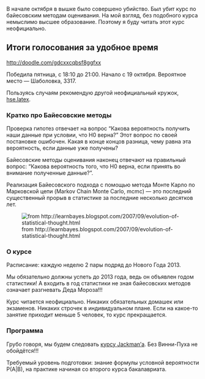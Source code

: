 В начале октября в вышке было совершено убийство. Был убит курс по байесовским методам оценивания. На мой взгляд, без подобного курса немыслимо высшее образование. Поэтому я буду читать этот курс неофициально.

## Итоги голосования за удобное время
[http://doodle.com/gdcxxcqbsf8ggfxx](http://doodle.com/gdcxxcqbsf8ggfxx)

Победила пятница, с 18:10 до 21:00. Начало с 19 октября. Вероятное место --- Шаболовка, 3317.

Пользуясь случаям рекомендую другой неофициальный кружок, [hse.latex](http://vk.com/hse.latex).

### Кратко про Байесовские методы

Проверка гипотез отвечает на вопрос "Какова вероятность получить наши данные при условии, что H0 верна?" Этот вопрос по своей постановке ошибочен. Какая в конце концов разница, чему равна эта вероятность, если данные уже получены? 

Байесовские методы оценивания наконец отвечают на правильный вопрос: "Какова вероятность того, что H0 верна, если принять во внимание полученные данные?". 

Реализация Байесовского подхода с помощью метода Монте Карло по Марковской цепи (Markov Chain Monte Carlo, mcmc) --- это последний существенный прорыв в статистике за последние несколько десятков лет. 

![from http://learnbayes.blogspot.com/2007/09/evolution-of-statistical-thought.html](http://4.bp.blogspot.com/_V8g1rNtmHuM/Rup710J4SuI/AAAAAAAAABM/YKhRWpR7hbc/s1600/evobayes.jpg)

### О курсе

Расписание: каждую неделю 2 пары подряд до Нового Года 2013. 

Мы обязательно должны успеть до 2013 года, ведь он объявлен годом статистики! А входить в год статистики не зная байесовских методов означает разгневать Деда Мороза!!!

Курс читается неофициально. Никаких обязательных домашек или экзаменов. Никаких строчек в индивидуальном плане. Если на какое-то занятие приходит меньше 5 человек, то курс прекращается.

### Программа

Грубо говоря, мы будем следовать [курсу Jackman'а](http://jackman.stanford.edu/classes/BASS/index.php). Без Винни-Пуха не обойдётся!!!

Требуемый уровень подготовки: знание формулы условной вероятности P(A|B), на практике начиная со второго курса бакалавриата.

